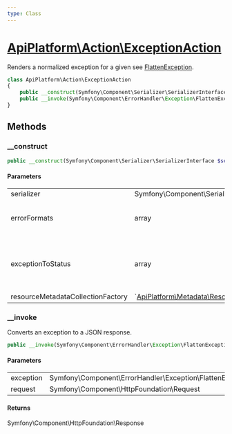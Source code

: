 ```yaml
---
type: Class
---
```


# [ApiPlatform\Action\ExceptionAction](/docs/vmain/reference/Action/ExceptionAction)

Renders a normalized exception for a given see [FlattenException](https://github.com/symfony/symfony/blob/6.3/src/Symfony/Component/ErrorHandler/Exception/FlattenException.php).



```php
class ApiPlatform\Action\ExceptionAction
{
    public __construct(Symfony\Component\Serializer\SerializerInterface $serializer, array $errorFormats, array $exceptionToStatus, null|`<a href="/docs/vmain/reference/Metadata/Resource/Factory/ResourceMetadataCollectionFactoryInterface">ApiPlatform\Metadata\Resource\Factory\ResourceMetadataCollectionFactoryInterface</a>` $resourceMetadataCollectionFactory)
    public __invoke(Symfony\Component\ErrorHandler\Exception\FlattenException $exception, Symfony\Component\HttpFoundation\Request $request): Symfony\Component\HttpFoundation\Response
}
```
## Methods

### __construct



```php
public __construct(Symfony\Component\Serializer\SerializerInterface $serializer, array $errorFormats, array $exceptionToStatus, null|`<a href="/docs/vmain/reference/Metadata/Resource/Factory/ResourceMetadataCollectionFactoryInterface">ApiPlatform\Metadata\Resource\Factory\ResourceMetadataCollectionFactoryInterface</a>` $resourceMetadataCollectionFactory)
```

#### Parameters

<table><tbody>
<tr><td>serializer</td><td>Symfony\Component\Serializer\SerializerInterface</td><td></td></tr><tr><td>errorFormats</td><td>array</td><td>A list of enabled error formats</td></tr><tr><td>exceptionToStatus</td><td>array</td><td>A list of exceptions mapped to their HTTP status code</td></tr><tr><td>resourceMetadataCollectionFactory</td><td>`<a href="/docs/vmain/reference/Metadata/Resource/Factory/ResourceMetadataCollectionFactoryInterface">ApiPlatform\Metadata\Resource\Factory\ResourceMetadataCollectionFactoryInterface</a>`</td><td></td></tr>
</tbody>
</table>

### __invoke

Converts an exception to a JSON response.

```php
public __invoke(Symfony\Component\ErrorHandler\Exception\FlattenException $exception, Symfony\Component\HttpFoundation\Request $request): Symfony\Component\HttpFoundation\Response
```

#### Parameters

<table><tbody>
<tr><td>exception</td><td>Symfony\Component\ErrorHandler\Exception\FlattenException</td><td></td></tr><tr><td>request</td><td>Symfony\Component\HttpFoundation\Request</td><td></td></tr>
</tbody>
</table>

#### Returns

Symfony\Component\HttpFoundation\Response
